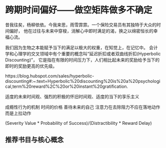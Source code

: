 # 跨期时间偏好——做空矩阵做多不确定

昔我往矣，杨柳依依。今我来思，雨雪霏霏。一个保险交易员有其独特于大众的时间偏好，
他在过往与未来中穿梭，消解心中即时满足的渴，换之以绵密恒长的幸福心流。

我们因为生物之本能赋予当下的满足以极大的权重，在知觉上，在记忆中。
会计学和心理学的交叉领域中有个重要的概念叫“延迟折扣或者双曲线折扣(Hyperbolic Discounting)”，
它是指在有限的时间压力下，人们相比起未来的奖励给予当下的即时的奖励更高的优先级。

https://blog.hubspot.com/sales/hyperbolic-discounting#:~:text=Hyperbolic%20discounting%20is%20a%20psychological,term%20reward%2C%20or%20instant%20gratification.

适度的未来时间观、强烈的积极的怀旧时间观、适度的当下的享乐主义

成瘾性行为的机制
时间的价格
善待未来的自己
注意力在去除阻力不应在落地动作而是上拉动作

(Severity Value * Probability of Success)/(Distractibility * Reward Delay)
 
## 推荐书目与核心概念